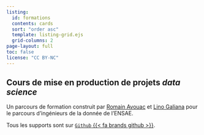 ```yaml
---
listing:
  id: formations
  contents: cards
  sort: "order asc"
  template: listing-grid.ejs
  grid-columns: 2
page-layout: full
toc: false
license: "CC BY-NC"
---
```


## Cours de mise en production de projets _data science_

Un parcours de formation construit par [Romain Avouac](https://github.com/avouacr) et [Lino Galiana](https://github.com/linogaliana) pour le parcours d'ingénieurs de la donnée de l'ENSAE.

::: {#formations}
:::

Tous les supports sont sur [`Github` {{< fa brands github >}}](https://github.com/ensae-reproductibilite).

